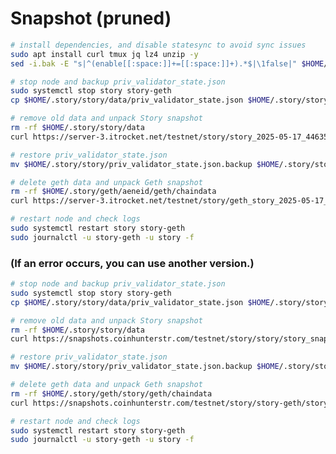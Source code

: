 # Snapshot (pruned)
```bash
# install dependencies, and disable statesync to avoid sync issues
sudo apt install curl tmux jq lz4 unzip -y
sed -i.bak -E "s|^(enable[[:space:]]+=[[:space:]]+).*$|\1false|" $HOME/.story/story/config/config.toml

# stop node and backup priv_validator_state.json
sudo systemctl stop story story-geth
cp $HOME/.story/story/data/priv_validator_state.json $HOME/.story/story/priv_validator_state.json.backup

# remove old data and unpack Story snapshot
rm -rf $HOME/.story/story/data
curl https://server-3.itrocket.net/testnet/story/story_2025-05-17_4463582_snap.tar.lz4 | lz4 -dc - | tar -xf - -C $HOME/.story/story

# restore priv_validator_state.json
mv $HOME/.story/story/priv_validator_state.json.backup $HOME/.story/story/data/priv_validator_state.json

# delete geth data and unpack Geth snapshot
rm -rf $HOME/.story/geth/aeneid/geth/chaindata
curl https://server-3.itrocket.net/testnet/story/geth_story_2025-05-17_4463582_snap.tar.lz4 | lz4 -dc - | tar -xf - -C $HOME/.story/geth/aeneid/geth

# restart node and check logs
sudo systemctl restart story story-geth
sudo journalctl -u story-geth -u story -f
```
### <b>(If an error occurs, you can use another version.)</b>
```bash
# stop node and backup priv_validator_state.json
sudo systemctl stop story story-geth
cp $HOME/.story/story/data/priv_validator_state.json $HOME/.story/story/priv_validator_state.json.backup

# remove old data and unpack Story snapshot
rm -rf $HOME/.story/story/data
curl https://snapshots.coinhunterstr.com/testnet/story/story/story_snapshot_latest.tar.lz4 | lz4 -dc - | tar -xf - -C $HOME/.story/story

# restore priv_validator_state.json
mv $HOME/.story/story/priv_validator_state.json.backup $HOME/.story/story/data/priv_validator_state.json

# delete geth data and unpack Geth snapshot
rm -rf $HOME/.story/geth/story/geth/chaindata
curl https://snapshots.coinhunterstr.com/testnet/story/story-geth/story_geth_snapshot_latest.tar.lz4 | lz4 -dc - | tar -xf - -C $HOME/.story/geth/story/geth

# restart node and check logs
sudo systemctl restart story story-geth
sudo journalctl -u story-geth -u story -f
```
